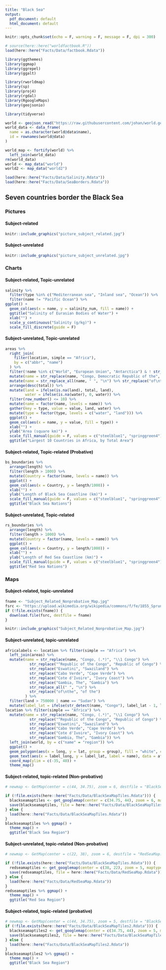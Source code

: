 ```yaml
---
title: "Black Sea"
output: 
  pdf_document: default
  html_document: default
---
```


```r
knitr::opts_chunk$set(echo = F, warning = F, message = F, dpi = 300)

# source(here::here("worldfactbook.R"))
load(here::here("Facts/Data/factbook.Rdata"))

library(ggthemes)
library(ggmap)
library(ggrepel)
library(ggalt)

library(rworldmap)
library(sp)
library(proj4)
library(rgdal)
library(RgoogleMaps)
library(geojsonio)

library(tidyverse)

world <- geojson_read("https://raw.githubusercontent.com/johan/world.geo.json/master/countries.geo.json", method = "web", what = "sp")
world_data <- data_frame(
  name = as.character(world@data$name),
  id = rownames(world@data)
)

world_map <- fortify(world) %>%
  left_join(world_data)
rm(world_data)
world <- map_data("world")
world2 <- map_data("world2")

load(here::here("Facts/Data/Salinity.Rdata"))
load(here::here("Facts/Data/SeaBorders.Rdata"))
```

## Seven countries border the Black Sea


### Pictures

#### Subject-related

```r
knitr::include_graphics("picture_subject_related.jpg")
```
<!-- Source: https://upload.wikimedia.org/wikipedia/commons/5/5f/Zonguldak_58.jpg-->

#### Subject-unrelated

```r
knitr::include_graphics("picture_subject_unrelated.jpg")
```
<!-- Source: https://upload.wikimedia.org/wikipedia/commons/0/0d/River-Nile-near-Aswan.jpg -->

### Charts

#### Subject-related, Topic-unrelated

```r
salinity %>%
  filter(type %in% c("Mediterranean sea", "Inland sea", "Ocean")) %>%
  filter(name != "Pacific Ocean") %>%
ggplot() + 
  geom_col(aes(x = name, y = salinity_num, fill = name)) + 
  ggtitle("Salinity of Eurasian Bodies of Water") + 
  xlab("") + 
  scale_y_continuous("Salinity (g/kg)") + 
  scale_fill_discrete(guide = F) 
```

#### Subject-unrelated, Topic-unrelated

```r
areas %>%
  right_join(
    filter(location, simple == "Africa"),
    by = c("abbr", "name")
  ) %>%
  filter(!name %in% c("World", "European Union", "Antarctica") & ! str_detect(name, "Ocean")) %>%
  mutate(name = str_replace(name, "Congo, Democratic Republic of the", "Democratic Republic of the Congo")) %>%
  mutate(name = str_replace_all(name, " ", "\n") %>% str_replace("of\nthe\n", "of the ")) %>%
  arrange(desc(total)) %>%
  mutate(land = ifelse(is.na(land), total, land),
         water = ifelse(is.na(water), 0, water)) %>%
  filter(row_number() <= 10) %>%
  mutate(name = factor(name, levels = name)) %>%
  gather(key = type, value = value, land, water) %>% 
  mutate(type = factor(type, levels = c("water", "land"))) %>%
  ggplot() + 
  geom_col(aes(x = name, y = value, fill = type)) + 
  xlab("") + 
  ylab("Area (square km)") + 
  scale_fill_manual(guide = F, values = c("steelblue1", "springgreen4")) + 
  ggtitle("Largest 10 Countries in Africa, by Total Area")
```

#### Subject-related, Topic-related (Probative)

```r

bs_boundaries %>%
  arrange(length) %>%
  filter(length > 1000) %>%
  mutate(Country = factor(name, levels = name)) %>%
  ggplot() + 
  geom_col(aes(x = Country, y = length/1000)) + 
  xlab("") + 
  ylab("Length of Black Sea Coastline (km)") + 
  scale_fill_manual(guide = F, values = c("steelblue1", "springgreen4")) + 
  ggtitle("Black Sea Nations")
```

#### Subject-unrelated, Topic-related 

```r

rs_boundaries %>%
  arrange(length) %>%
  filter(length > 1000) %>%
  mutate(Country = factor(name, levels = name)) %>%
  ggplot() + 
  geom_col(aes(x = Country, y = length/1000)) + 
  xlab("") + 
  ylab("Length of Red Sea Coastline (km)") + 
  scale_fill_manual(guide = F, values = c("steelblue1", "springgreen4")) + 
  ggtitle("Red Sea Nations")
```

### Maps

#### Subject-related, topic-unrelated

```r

fname <- "Subject_Related_Nonprobative_Map.jpg"
fsrc <- "https://upload.wikimedia.org/wikipedia/commons/f/fe/1855_Spruneri_Map_of_the_Black_Sea_or_Pontus_Euxinus_in_Ancient_Times_-_Geographicus_-_PontusEuxinus-spruneri-1855.jpg"
if (!file.exists(fname)) {
  download.file(fsrc, destfile = fname)
}
```

```r
knitr::include_graphics("Subject_Related_Nonprobative_Map.jpg")
```

#### Subject-unrelated, topic-unrelated

```r
africalabels <- location %>% filter(simple == "Africa") %>%
  left_join(areas) %>%
  mutate(name = str_replace(name, "Congo, (.*)", "\\1 Congo") %>%
           str_replace("^Republic of the Congo", "Republic of Congo") %>%
           str_replace("Eswatini", "Swaziland") %>%
           str_replace("Cabo Verde", "Cape Verde") %>%
           str_replace("Cote d'Ivoire", "Ivory Coast") %>%
           str_replace("Gambia, The", "Gambia") %>%
           str_replace_all(" ", "\n") %>%
           str_replace("of\nthe", "of the")
         ) %>%
  filter(land > 750000 | name == "Sudan") %>%
  mutate(label_lat = ifelse(str_detect(name, "Congo"), label_lat - 1, label_lat))
location %>% filter(simple == "Africa") %>%
  mutate(name = str_replace(name, "Congo, (.*)", "\\1 Congo") %>%
           str_replace("^Republic of the Congo", "Republic of Congo") %>%
           str_replace("Eswatini", "Swaziland") %>%
           str_replace("Cabo Verde", "Cape Verde") %>%
           str_replace("Cote d'Ivoire", "Ivory Coast") %>%
           str_replace("Gambia, The", "Gambia")) %>%
  left_join(world, by = c("name" = "region")) %>%
  ggplot() + 
  geom_polygon(aes(x = long, y = lat, group = group), fill = "white", color = "black") + 
  geom_text(aes(x = label_long, y = label_lat, label = name), data = africalabels, size = 2.5) + 
  coord_map(ylim = c(-35, 40)) + 
  theme_map()
```

#### Subject-related, topic-related (Non-probative)

```r

# newmap <- GetMap(center = c(44, 34.75), zoom = 6, destfile = "BlackSeaMap.png", maptype = "satellite")

if (!file.exists(here::here("Facts/Data/BlackSeaMapTiles.Rdata"))) {
  blackseamaptiles <- get_googlemap(center = c(34.75, 44), zoom = 6, maptype = "satellite") 
  save(blackseamaptiles, file = here::here("Facts/Data/BlackSeaMapTiles.Rdata"))
} else {
  load(here::here("Facts/Data/BlackSeaMapTiles.Rdata"))
}
blackseamaptiles %>% ggmap() + 
  theme_map() + 
  ggtitle("Black Sea Region")

```

<!-- <img src="BlackSeaMap.png" width = "60%"/> -->

#### Subject-unrelated, topic-related (Non-probative)

```r

# newmap <- GetMap(center = c(22, 38), zoom = 6, destfile = "RedSeaMap.png", maptype = "satellite")

if (!file.exists(here::here("Facts/Data/BlackSeaMapTiles.Rdata"))) {
  redseamaptiles <- get_googlemap(center = c(38, 22), zoom = 5, maptype = "satellite") 
  save(redseamaptiles, file = here::here("Facts/Data/RedSeaMap.Rdata"))
} else {
  load(here::here("Facts/Data/RedSeaMap.Rdata"))
}
redseamaptiles %>% ggmap() + 
  theme_map() + 
  ggtitle("Red Sea Region")
```

<!-- <img src="RedSeaMap.png" width = "60%"/> -->

#### Subject-related, topic-related (probative)

```r
# newmap <- GetMap(center = c(44, 34.75), zoom = 5, destfile = "BlackSeaMapLabeled.png")
if (!file.exists(here::here("Facts/Data/BlackSeaMapTiles2.Rdata"))) {
  blackseamaptiles2 <- get_googlemap(center = c(34.75, 44), zoom = 5, maptype = "terrain", language = "en-EN") 
  save(blackseamaptiles2, file = here::here("Facts/Data/BlackSeaMapTiles2.Rdata"))
} else {
  load(here::here("Facts/Data/BlackSeaMapTiles2.Rdata"))
}
blackseamaptiles2 %>% ggmap() + 
  theme_map() + 
  ggtitle("Black Sea Region")
```

<!-- <img src="BlackSeaMapLabeled.png" width = "60%"/> -->

